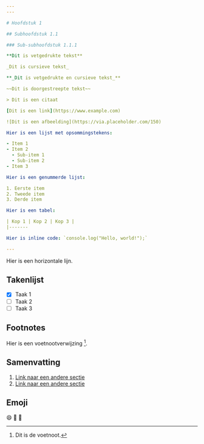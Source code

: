 ```yaml
---
---

# Hoofdstuk 1

## Subhoofdstuk 1.1

### Sub-subhoofdstuk 1.1.1

**Dit is vetgedrukte tekst**

_Dit is cursieve tekst_

**_Dit is vetgedrukte en cursieve tekst_**

~~Dit is doorgestreepte tekst~~

> Dit is een citaat

[Dit is een link](https://www.example.com)

![Dit is een afbeelding](https://via.placeholder.com/150)

Hier is een lijst met opsommingstekens:

- Item 1
- Item 2
  - Sub-item 1
  - Sub-item 2
- Item 3

Hier is een genummerde lijst:

1. Eerste item
2. Tweede item
3. Derde item

Hier is een tabel:

| Kop 1 | Kop 2 | Kop 3 |
|-------

Hier is inline code: `console.log("Hello, world!");`

---
```


Hier is een horizontale lijn.

## Takenlijst

- [x] Taak 1
- [ ] Taak 2
- [ ] Taak 3

## Footnotes

Hier is een voetnootverwijzing [^1].

[^1]: Dit is de voetnoot.

## Samenvatting

1. [Link naar een andere sectie](#hoofdstuk-1)
2. [Link naar een andere sectie](#subhoofdstuk-11)

## Emoji

:smile: :rocket: :tada:
